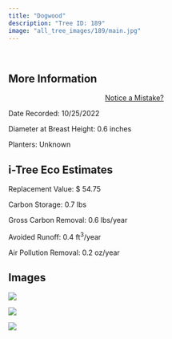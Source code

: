 ```yaml
---
title: "Dogwood"
description: "Tree ID: 189"
image: "all_tree_images/189/main.jpg"
---
```


<br>

## **More Information**
::: column-margin
<center><a class="button" href="https://forms.gle/W6f5nwYxrM33hF4f7">Notice a Mistake?</a></center>
:::


Date Recorded:  10/25/2022

Diameter at Breast Height:  0.6  inches

Planters:  Unknown

## **i-Tree Eco Estimates**


 Replacement Value: $ 54.75

 Carbon Storage:  0.7  lbs

 Gross Carbon Removal:  0.6  lbs/year

 Avoided Runoff:  0.4  ft<sup>3</sup>/year

 Air Pollution Removal:  0.2  oz/year

## **Images**


 ![](all_tree_images/189/IMG_7063.jpg)

 ![](all_tree_images/189/IMG_7065.jpg)

 ![](all_tree_images/189/main.jpg)
